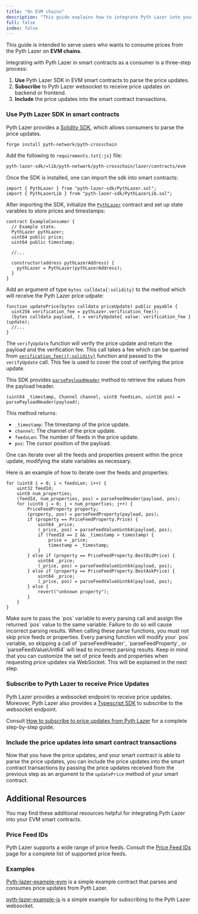 ```yaml
---
title: "On EVM chains"
description: "This guide explains how to integrate Pyth Lazer into your EVM smart contracts."
full: false
index: false
---
```


This guide is intended to serve users who wants to consume prices from the Pyth Lazer on **EVM chains**.

Integrating with Pyth Lazer in smart contracts as a consumer is a three-step process:

1. **Use** Pyth Lazer SDK in EVM smart contracts to parse the price updates.
2. **Subscribe** to Pyth Lazer websocket to receive price updates on backend or frontend.
3. **Include** the price updates into the smart contract transactions.

<Steps>

### Use Pyth Lazer SDK in smart contracts

Pyth Lazer provides a [Solidity SDK](https://github.com/pyth-network/pyth-crosschain/tree/main/lazer/contracts/evm), which allows consumers to parse the price updates.

```bash copy
forge install pyth-network/pyth-crosschain
```

Add the following to `requirements.txt{:js}` file:

```bash copy
pyth-lazer-sdk/=lib/pyth-network/pyth-crosschain/lazer/contracts/evm
```

Once the SDK is installed, one can import the sdk into smart contracts:

```solidity copy
import { PythLazer } from "pyth-lazer-sdk/PythLazer.sol";
import { PythLazerLib } from "pyth-lazer-sdk/PythLazerLib.sol";

```

After importing the SDK, initialize the [`PythLazer`](https://github.com/pyth-network/pyth-crosschain/blob/main/lazer/contracts/evm/src/PythLazer.sol#L7) contract and set up state varables to store prices and timestamps:

```solidity copy
contract ExampleConsumer {
  // Example state.
  PythLazer pythLazer;
  uint64 public price;
  uint64 public timestamp;

  //...

  constructor(address pythLazerAddress) {
    pythLazer = PythLazer(pythLazerAddress);
  }
}

```

Add an argument of type `bytes calldata{:solidity}` to the method which will receive the Pyth Lazer price udpate:

```solidity copy
function updatePrice(bytes calldata priceUpdate) public payable {
  uint256 verification_fee = pythLazer.verification_fee();
  (bytes calldata payload, ) = verifyUpdate{ value: verification_fee }(update);
  //...
}

```

The `verifyUpdate` function will verify the price update and return the payload and the verification fee. This call takes a fee which can be queried from [`verification_fee(){:solidity}`](https://github.com/pyth-network/pyth-crosschain/blob/main/lazer/contracts/evm/src/PythLazer.sol#L9) function and passed to the `verifyUpdate` call. This fee is used to cover the cost of verifying the price update.

This SDK provides [`parsePayloadHeader`](https://github.com/pyth-network/pyth-crosschain/blob/main/lazer/contracts/evm/src/PythLazerLib.sol#L21) method to retrieve the values from the payload header.

```solidity copy
(uint64 _timestamp, Channel channel, uint8 feedsLen, uint16 pos) = parsePayloadHeader(payload);
```

This method returns:

- `_timestamp`: The timestamp of the price update.
- `channel`: The channel of the price update.
- `feedsLen`: The number of feeds in the price update.
- `pos`: The cursor position of the payload.

One can iterate over all the feeds and properties present within the price update, modifying the state variables as necessary.

Here is an example of how to iterate over the feeds and properties:

```solidity copy
for (uint8 i = 0; i < feedsLen; i++) {
    uint32 feedId;
    uint8 num_properties;
    (feedId, num_properties, pos) = parseFeedHeader(payload, pos);
    for (uint8 j = 0; j < num_properties; j++) {
        PriceFeedProperty property;
        (property, pos) = parseFeedProperty(payload, pos);
        if (property == PriceFeedProperty.Price) {
            uint64 _price;
            (_price, pos) = parseFeedValueUint64(payload, pos);
            if (feedId == 2 && _timestamp > timestamp) {
                price = _price;
                timestamp = _timestamp;
            }
        } else if (property == PriceFeedProperty.BestBidPrice) {
            uint64 _price;
            (_price, pos) = parseFeedValueUint64(payload, pos);
        } else if (property == PriceFeedProperty.BestAskPrice) {
            uint64 _price;
            (_price, pos) = parseFeedValueUint64(payload, pos);
        } else {
            revert("unknown property");
        }
    }
}
```

<Callout type="warning" emoji="⚠️">
  Make sure to pass the `pos` variable to every parsing call and assign the
  returned `pos` value to the same variable. Failure to do so will cause
  incorrect parsing results.
</Callout>

<Callout type="warning" emoji="⚠️">
  When calling these parse functions, you must not skip price feeds or
  properties. Every parsing function will modify your `pos` variable, so
  skipping a call of `parseFeedHeader`, `parseFeedProperty`, or
  `parseFeedValueUint64` will lead to incorrect parsing results. Keep in mind
  that you can customize the set of price feeds and properties when requesting
  price updates via WebSocket. This will be explained in the next step.
</Callout>

### Subscribe to Pyth Lazer to receive Price Updates

Pyth Lazer provides a websocket endpoint to receive price updates. Moreover, Pyth Lazer also provides a [Typescript SDK](https://github.com/pyth-network/pyth-crosschain/tree/main/lazer/sdk/js) to subscribe to the websocket endpoint.

Consult [How to subscribe to price updates from Pyth Lazer](../subscribe-price-updates.mdx) for a complete step-by-step guide.

### Include the price updates into smart contract transactions

Now that you have the price updates, and your smart contract is able to parse the price updates, you can include the price updates into the smart contract transactions by passing the price updates received from the previous step as an argument to the `updatePrice` method of your smart contract.

</Steps>

## Additional Resources

You may find these additional resources helpful for integrating Pyth Lazer into your EVM smart contracts.

### Price Feed IDs

Pyth Lazer supports a wide range of price feeds. Consult the [Price Feed IDs](../price-feed-ids.mdx) page for a complete list of supported price feeds.

### Examples

[Pyth-lazer-example-evm](https://github.com/pyth-network/pyth-examples/tree/main/lazer/evm) is a simple example contract that parses and consumes price updates from Pyth Lazer.

[pyth-lazer-example-js](https://github.com/pyth-network/pyth-examples/tree/main/lazer/js) is a simple example for subscribing to the Pyth Lazer websocket.
